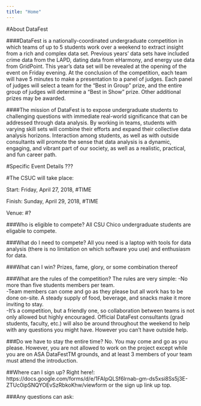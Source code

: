 ```yaml
---
title: "Home"
---
```


#About DataFest

####DataFest is a nationally-coordinated undergraduate competition in which teams of up to 5 students work over a weekend to extract insight from a rich and complex data set. Previous years’ data sets have included crime data from the LAPD, dating data from eHarmony, and energy use data from GridPoint. This year’s data set will be revealed at the opening of the event on Friday evening. At the conclusion of the competition, each team will have 5 minutes to make a presentation to a panel of judges. Each panel of judges will select a team for the “Best in Group” prize, and the entire group of judges will determine a “Best in Show” prize. Other additional prizes may be awarded.

####The mission of DataFest is to expose undergraduate students to challenging questions with immediate real-world significance that can be addressed through data analysis. By working in teams, students with varying skill sets will combine their efforts and expand their collective data analysis horizons. Interaction among students, as well as with outside consultants will promote the sense that data analysis is a dynamic, engaging, and vibrant part of our society, as well as a realistic, practical, and fun career path.

#Specific Event Details
???


#The CSUC will take place: 

Start: Friday, April 27, 2018, #TIME

Finish: Sunday, April 29, 2018, #TIME

Venue:  #? 

###Who is eligible to compete?
All CSU Chico undergraduate students are eligable to compete. 

###What do I need to compete?
All you need is a laptop with tools for data analysis (there is no limitation on which software you use) and enthusiasm for data.

###What can I win?
Prizes, fame, glory, or some combination thereof

###What are the rules of the competition?
The rules are very simple:
-No more than five students members per team.  
-Team members can come and go as they please but all work has to be done on-site. A steady supply of food, beverage, and snacks make it more inviting to stay.  
-It’s a competition, but a friendly one, so collaboration between teams is not only allowed but highly encouraged. Official DataFest consultants (grad students, faculty, etc.) will also be around throughout the weekend to help with any questions you might have. However you can’t have outside help.  

###Do we have to stay the entire time?
No. You may come and go as you please. However, you are not allowed to work on the project except while you are on ASA DataFestTM grounds, and at least 3 members of your team must attend the introduction.

##Where can I sign up?
Right here!: https://docs.google.com/forms/d/e/1FAIpQLSf6lrnab-gm-ds5xsi8Ss5j3E-ZTUc0ipSNQYOEvSzRbkoKhw/viewform or the sign up link up top. 

###Any questions can ask: 
